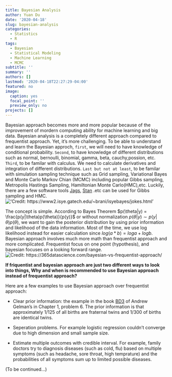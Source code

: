 ```yaml
---
title: Bayesian Analysis
author: Yuan Du
date: '2020-04-18'
slug: bayesian-analysis
categories:
  - Statistics
  - R
tags:
  - Bayesian
  - Statistical Modeling
  - Machine Learning
  - MCMC
subtitle: ''
summary: ''
authors: []
lastmod: '2020-04-18T22:27:29-04:00'
featured: no
image:
  caption: yes
  focal_point: ''
  preview_only: no
projects: []
---
```

Bayesian approach becomes more and more popular because of the improvement of mordern computing ability for machine learning and big data. Bayesian analysis is a completely different approach compared to frequentist approach. Yet, it's more challenging. To be able to understand and learn the Bayesian approch, `first`, we will need to have knowledge of conditional probability. `Second`, to have knowledge of different distributions such as normal, bernoulli, binomial, gamma, beta, cauchy,possion, etc. `Third`, to be familar with calculus. We need to calculate derivatives and integration of different distributions. `Last but not at least`, to be familar with simulation sampling technique such as Grid sampling, Variational Bayes and Monte Carlo Markov Chian (MCMC) including popular Gibbs sampling, Metropolis Hastings Sampling, Hamiltonian Monte Carlo(HMC),etc. Luckily, there are a few software tools [Jags](https://web.sgh.waw.pl/~atoroj/ekonometria_bayesowska/jags_user_manual.pdf), [Stan](https://mc-stan.org/users/documentation/) .etc can be used for Gibbs sampling and HMC. 
!['Credit: https://www2.isye.gatech.edu/~brani/isyebayes/jokes.html'](/img/Human.jpg)


The concept is simple. According to Bayes Theorem $p(\theta|y) = \frac{p(y|\theta)p(\theta)}{p(y)}$ or without normalization $p(\theta|y) \sim p(y|\theta)p(\theta)$, we want to gain the posterior distribution by using prior information and likelihood of the data information. Most of the time, we use log likelihood instead for easier calculation since $log( a*b )= loga +logb$. Bayesian approach involves much more math than frequentist approach and more complicated. Frequentist focus on one point (hypothesis), and bayesian focuses on a looking forward range.
![Credit: https://365datascience.com/bayesian-vs-frequentist-approach/](/img/FreBay.png)

**If friquentist and bayesian approach are just two different ways to look into things, Why and when is recommended to use Bayesian approach instead of frequentist approach?**

Here are a few examples to use Bayesian approach over frequentist approach:

- Clear prior information: the example in the book [BD3](http://www.stat.columbia.edu/~gelman/book/BDA3.pdf) of Andrew Gelman's in Chapter 1, problem 6. The prior information is that approximately 1/125 of all births are fraternal twins and 1/300 of births are identical twins. 

- Seperation problems. For example logistic regression couldn't converge due to high dimension and small sample size.

- Estimate multiple outcomes with credible interval. For example, family doctors try to diagnosis diseases (such as cold, flu) based on multiple symptoms (such as headache, sore throat, high temprature) and the probabilities of all symptoms sum up to limited possible diseases.

(To be continued...)
